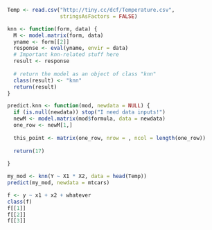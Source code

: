 
```r
Temp <- read.csv("http://tiny.cc/dcf/Temperature.csv", 
                 stringsAsFactors = FALSE)

knn <- function(form, data) {
  M <- model.matrix(form, data)
  yname <- form[[2]]
  response <- eval(yname, envir = data)
  # Important knn-related stuff here
  result <- response
  
  # return the model as an object of class "knn"
  class(result) <- "knn"
  return(result)
}

predict.knn <- function(mod, newdata = NULL) {
  if (is.null(newdata)) stop("I need data inputs!")
  newM <- model.matrix(mod$formula, data = newdata)
  one_row <- newM[1,]
  
  this_point <- matrix(one_row, nrow = , ncol = length(one_row))
  
  return(17)
  
}

my_mod <- knn(Y ~ X1 * X2, data = head(Temp))
predict(my_mod, newdata = mtcars)
```

```r
f <- y ~ x1 + x2 + whatever
class(f)
f[[1]]
f[[2]]
f[[3]]
```